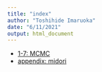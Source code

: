```yaml
---
title: "index"
author: "Toshihide Imaruoka"
date: "6/11/2021"
output: html_document
---
```

- [1-7: MCMC](./mcmc.html)
- [appendix: midori](./midori.html)